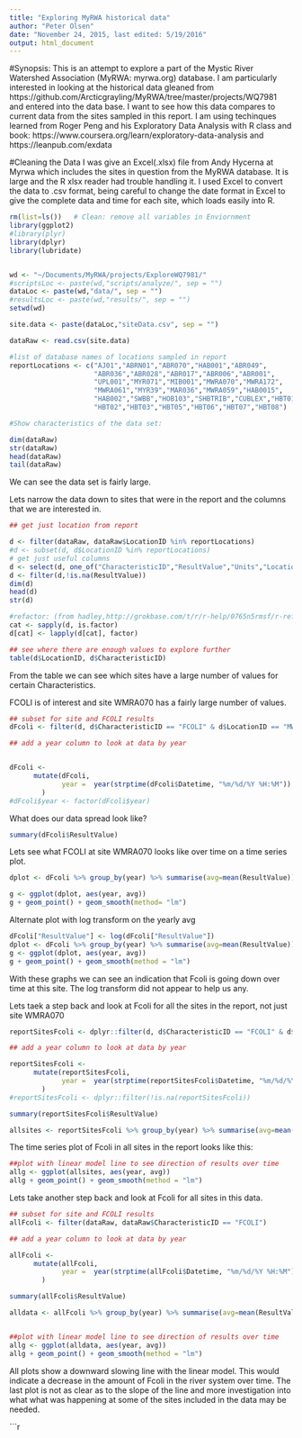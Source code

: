 ```yaml
---
title: "Exploring MyRWA historical data"
author: "Peter Olsen"
date: "November 24, 2015, last edited: 5/19/2016"
output: html_document
---
```

#Synopsis:
This is an attempt to explore a part of the Mystic River Watershed Association (MyRWA: myrwa.org) database.  I am particularly interested in looking at the historical data gleaned from https://github.com/Arcticgrayling/MyRWA/tree/master/projects/WQ7981 and entered into the data base.
I want to see how this data compares to current data from the sites sampled in this report.  I am using techinques learned from Roger Peng and his Exploratory Data Analysis with R class and book: 
https://www.coursera.org/learn/exploratory-data-analysis and https://leanpub.com/exdata

#Cleaning the Data
I was give an Excel(.xlsx) file from Andy Hycerna at Myrwa which includes the sites in question from the MyRWA database.  It is large and the R xlsx reader had trouble handling it.  I used Excel to convert the data to .csv format, being careful to change the date format in Excel to give the complete data and time for each site, which loads easily into R.
```r
rm(list=ls())   # Clean: remove all variables in Enviornment
library(ggplot2)
#library(plyr)
library(dplyr)
library(lubridate)


wd <- "~/Documents/MyRWA/projects/ExploreWQ7981/"
#scriptsLoc <- paste(wd,"scripts/analyze/", sep = "")
dataLoc <- paste(wd,"data/", sep = "")
#resultsLoc <- paste(wd,"results/", sep = "")
setwd(wd)

site.data <- paste(dataLoc,"siteData.csv", sep = "")  

dataRaw <- read.csv(site.data)

#list of database names of locations sampled in report
reportLocations <- c("AJ01","ABRN01","ABR070","HAB001","ABR049",
                     "ABR036","ABR028","ABR017","ABR006","ABR001",
                     "UPL001","MYR071","MIB001","MWRA070","MWRA172",
                     "MWRA061","MYR39","MAR036","MWRA059","HAB0015",
                     "HAB002","SWBB","HOB103","SHBTRIB","CUBLEX","HBT01",
                     "HBT02","HBT03","HBT05","HBT06","HBT07","HBT08")

#Show characteristics of the data set:

dim(dataRaw)
str(dataRaw)
head(dataRaw)
tail(dataRaw)
```
We can see the data set is fairly large.

Lets narrow the data down to sites that were in the report and the columns that we are interested in.

```r
## get just location from report

d <- filter(dataRaw, dataRaw$LocationID %in% reportLocations)
#d <- subset(d, d$LocationID %in% reportLocations)
# get just useful columns
d <- select(d, one_of("CharacteristicID","ResultValue","Units","LocationID","Datetime"))
d <- filter(d,!is.na(ResultValue))
dim(d)
head(d)
str(d)

#refactor: (from hadley,http://grokbase.com/t/r/r-help/0765n5rmsf/r-refactor-all-factors-in-a-data-frame)
cat <- sapply(d, is.factor)
d[cat] <- lapply(d[cat], factor)       

## see where there are enough values to explore further
table(d$LocationID, d$CharacteristicID)

```
From the table we can see which sites have a large number of values for certain Characteristics.

FCOLI is of interest and site WMRA070 has a fairly large number of values.  

```r

## subset for site and FCOLI results
dFcoli <- filter(d, d$CharacteristicID == "FCOLI" & d$LocationID == "MWRA070")

## add a year column to look at data by year


dFcoli <- 
      mutate(dFcoli,
             year =  year(strptime(dFcoli$Datetime, "%m/%d/%Y %H:%M"))
        )
#dFcoli$year <- factor(dFcoli$year)
```
What does our data spread look like?
```r

summary(dFcoli$ResultValue)

```

Lets see what FCOLI at site WMRA070 looks like over time on a time series plot.  

```r
dplot <- dFcoli %>% group_by(year) %>% summarise(avg=mean(ResultValue))

g <- ggplot(dplot, aes(year, avg))
g + geom_point() + geom_smooth(method= "lm")


```

Alternate plot with log transform on the yearly avg
```r
dFcoli["ResultValue"] <- log(dFcoli["ResultValue"])
dplot <- dFcoli %>% group_by(year) %>% summarise(avg=mean(ResultValue))
g <- ggplot(dplot, aes(year, avg))
g + geom_point() + geom_smooth(method = "lm")

```
  
With these graphs we can see an indication that Fcoli is going down over time at this site.  The log transform did not appear to help us any.

Lets taek a step back and look at Fcoli for all the sites in the report, not just site WMRA070

```r
reportSitesFcoli <- dplyr::filter(d, d$CharacteristicID == "FCOLI" & d$LocationID %in% reportLocations)

## add a year column to look at data by year

reportSitesFcoli <- 
      mutate(reportSitesFcoli,
             year =  year(strptime(reportSitesFcoli$Datetime, "%m/%d/%Y %H:%M"))
        )
#reportSitesFcoli <- dplyr::filter(!is.na(reportSitesFcoli))

summary(reportSitesFcoli$ResultValue)

allsites <- reportSitesFcoli %>% group_by(year) %>% summarise(avg=mean(ResultValue))


```
The time series plot of Fcoli in all sites in the report looks like this:

```r
##plot with linear model line to see direction of results over time
allg <- ggplot(allsites, aes(year, avg))
allg + geom_point() + geom_smooth(method = "lm")

```

Lets take another step back and look at Fcoli for all sites in this data.

```r
## subset for site and FCOLI results
allFcoli <- filter(dataRaw, dataRaw$CharacteristicID == "FCOLI")

## add a year column to look at data by year

allFcoli <- 
      mutate(allFcoli,
             year =  year(strptime(allFcoli$Datetime, "%m/%d/%Y %H:%M"))
        )

summary(allFcoli$ResultValue)

alldata <- allFcoli %>% group_by(year) %>% summarise(avg=mean(ResultValue))


##plot with linear model line to see direction of results over time
allg <- ggplot(alldata, aes(year, avg))
allg + geom_point() + geom_smooth(method = "lm")
```

All plots show a downward slowing line with the linear model.  This would indicate a decrease in the amount of Fcoli in the river system over time.
The last plot is not as clear as to the slope of the line and more investigation into what what was happening at some of the sites included in the data may be needed.

```r

